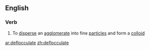 ==English==

===Verb===
{{en-verb|deflocculat|ing}}

# To [[disperse]] an [[agglomerate]] into fine [[particle]]s and form a [[colloid]]

[[ar:deflocculate]]
[[zh:deflocculate]]